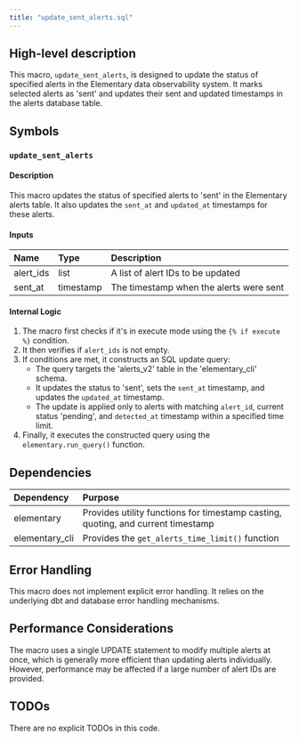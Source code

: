 ```yaml
---
title: "update_sent_alerts.sql"
---
```


## High-level description
This macro, `update_sent_alerts`, is designed to update the status of specified alerts in the Elementary data observability system. It marks selected alerts as 'sent' and updates their sent and updated timestamps in the alerts database table.

## Symbols

### `update_sent_alerts`
#### Description
This macro updates the status of specified alerts to 'sent' in the Elementary alerts table. It also updates the `sent_at` and `updated_at` timestamps for these alerts.

#### Inputs
| Name | Type | Description |
|:-----|:-----|:------------|
| alert_ids | list | A list of alert IDs to be updated |
| sent_at | timestamp | The timestamp when the alerts were sent |

#### Internal Logic
1. The macro first checks if it's in execute mode using the `{% if execute %}` condition.
2. It then verifies if `alert_ids` is not empty.
3. If conditions are met, it constructs an SQL update query:
   - The query targets the 'alerts_v2' table in the 'elementary_cli' schema.
   - It updates the status to 'sent', sets the `sent_at` timestamp, and updates the `updated_at` timestamp.
   - The update is applied only to alerts with matching `alert_id`, current status 'pending', and `detected_at` timestamp within a specified time limit.
4. Finally, it executes the constructed query using the `elementary.run_query()` function.

## Dependencies
| Dependency | Purpose |
|:-----------|:--------|
| elementary | Provides utility functions for timestamp casting, quoting, and current timestamp |
| elementary_cli | Provides the `get_alerts_time_limit()` function |

## Error Handling
This macro does not implement explicit error handling. It relies on the underlying dbt and database error handling mechanisms.

## Performance Considerations
The macro uses a single UPDATE statement to modify multiple alerts at once, which is generally more efficient than updating alerts individually. However, performance may be affected if a large number of alert IDs are provided.

## TODOs
There are no explicit TODOs in this code.